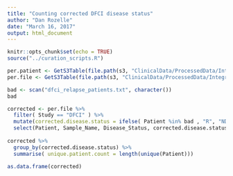 ```yaml
---
title: "Counting corrected DFCI disease status"
author: "Dan Rozelle"
date: "March 16, 2017"
output: html_document
---
```


```r
knitr::opts_chunk$set(echo = TRUE)
source("../curation_scripts.R")
```

```r

per.patient <- GetS3Table(file.path(s3, "ClinicalData/ProcessedData/Integrated/per.patient.clinical.txt"))
per.file <- GetS3Table(file.path(s3, "ClinicalData/ProcessedData/Integrated/per.file.clinical.txt"))

bad <- scan("dfci_relapse_patients.txt", character())
bad

corrected <- per.file %>%
  filter( Study == "DFCI" ) %>%
  mutate(corrected.disease.status = ifelse( Patient %in% bad , "R", "ND")) %>%
  select(Patient, Sample_Name, Disease_Status, corrected.disease.status)
  
corrected %>%
  group_by(corrected.disease.status) %>%
  summarise( unique.patient.count = length(unique(Patient)))

as.data.frame(corrected)

```
